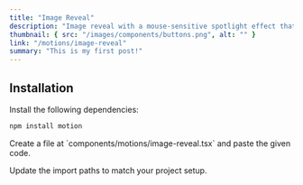 ```yaml
---
title: "Image Reveal"
description: "Image reveal with a mouse-sensitive spotlight effect that highlights the border of the div or section as you move your cursor"
thumbnail: { src: "/images/components/buttons.png", alt: "" }
link: "/motions/image-reveal"
summary: "This is my first post!"
---
```


<ComponentPreview name="image-reveal-demo" />

## Installation

<Steps>
<Step>
Install the following dependencies:
</Step>

```bash
npm install motion
```

<Step>
Create a file at `components/motions/image-reveal.tsx` and paste the given code.
</Step>

<CollapsibleSource name="image-reveal" />

<Step>Update the import paths to match your project setup.</Step>

</Steps>
